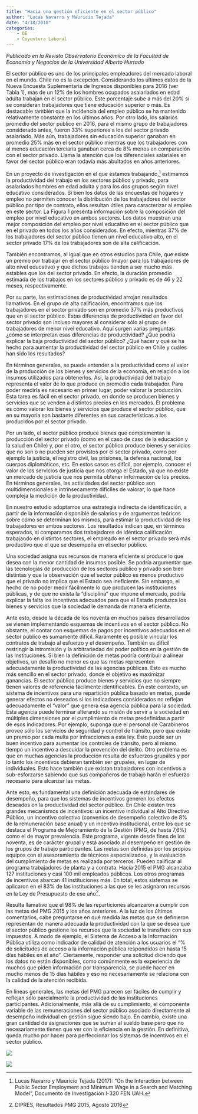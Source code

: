 ```yaml
---
title: "Hacia una gestión eficiente en el sector público"
author: "Lucas Navarro y Mauricio Tejada"
date: "4/18/2018"
categories:
    - OE
    - Coyuntura Laboral
---
```


*Publicado en la Revista Observatorio Económico de la Facultad de Economía y Negocios de la Universidad Alberto Hurtado*

El sector público es uno de los principales empleadores del mercado laboral en el mundo. Chile no es la excepción. Considerando los últimos datos de la Nueva Encuesta Suplementaria de Ingresos disponibles para 2016 (ver Tabla 1), más de un 12% de los hombres ocupados asalariados en edad adulta trabajan en el sector público. Este porcentaje sube a más del 20% si se consideran trabajadores que tiene educación superior o más. Es destacable también que la incidencia del empleo público se ha mantenido relativamente constante en los últimos años. Por otro lado, los salarios promedio del sector público en 2016, para el mismo grupo de trabajadores considerado antes, fueron 33% superiores a los del sector privado asalariado. Más aún, trabajadores sin educación superior ganaban en promedio 25% más en el sector público mientras  que los trabajadores con al menos educación terciaria ganaban cerca de 8% menos en comparación con el sector privado. Llama la atención que los diferenciales salariales en favor del sector público eran todavía más abultados en años anteriores.

En un proyecto de investigación en el que estamos trabajando,[^1] estimamos la productividad del trabajo en los sectores público y privado, para asalariados hombres en edad adulta y para los dos grupos según nivel educativo considerados. Si bien los datos de las encuestas de hogares y empleo no permiten conocer la distribución de los trabajadores del sector público por tipo de contrato, ellos resultan útiles para caracterizar al empleo en este sector. La Figura 1 presenta información sobre la composición del empleo por nivel educativo en ambos sectores. Los datos muestran una mejor composición del empleo por nivel educativo en el sector público que en el privado en todos los años considerados. En efecto, mientras 37% de los trabajadores del sector público tienen un nivel educativo alto, en el sector privado 17% de los trabajadores son de alta calificación.

También encontramos, al igual que en otros estudios para Chile, que existe un premio por trabajar en el sector público (mayor para los trabajadores de alto nivel educativo) y que dichos trabajos tienden a ser mucho más estables que los del sector privado. En efecto, la duración promedio estimada de los trabajos en los sectores público y privado es de 46 y 22 meses, respectivamente.

Por su parte, las estimaciones de productividad arrojan resultados llamativos. En el grupo de alta calificación, encontramos que los trabajadores en el sector privado son en promedio 37% más productivos que en el sector público. Estas diferencias de productividad en favor del sector privado son incluso mayores al considerar sólo al grupo de trabajadores de menor nivel educativo. Aquí surgen varias preguntas: ¿cómo se interpretan esas diferencias de productividad? ¿Qué podría explicar la baja productividad del sector público? ¿Qué hacer y qué se ha hecho para aumentar la productividad del sector público en Chile y cuáles han sido los resultados?

En términos generales, se puede entender a la productividad como el valor de la producción de los bienes y servicios de la economía, en relación a los insumos utilizados para obtenerlos. Así, la productividad del trabajo representa el valor de lo que produce en promedio cada trabajador. Para poder medirla es necesario en primer lugar, poder valorar la producción. Esta tarea es fácil en el sector privado, en donde se producen bienes y servicios que se venden a distintos precios en los mercados. El problema es cómo valorar los bienes y servicios que produce el sector público, que en su mayoría son bastante diferentes en sus características a los producidos por el sector privado.

Por un lado, el sector público produce bienes que complementan la producción del sector privado (como en el caso de caso de la educación y la salud en Chile) y, por el otro, el sector público produce bienes y servicios que no son o no pueden ser provistos por el sector privado, como por ejemplo la justicia, el registro civil, las prisiones, la defensa nacional, los cuerpos diplomáticos, etc. En estos casos es difícil, por ejemplo, conocer el valor de los servicios de justicia que nos otorga el Estado, ya que no existe un mercado de justicia que nos permita obtener información de los precios. En términos generales, las actividades del sector público son multidimensionales e intrínsecamente difíciles de valorar, lo que hace compleja la medición de la productividad..

En nuestro estudio adoptamos una estrategia indirecta de identificación, a partir de la información disponible de salarios y de argumentos teóricos sobre cómo se determinan los mismos, para estimar la productividad de los trabajadores en ambos sectores. Los resultados indican que, en términos esperados, si comparamos dos trabajadores de idéntica calificación trabajando en distintos sectores, el empleado en el sector privado será más productivo que el que se desempeña en el sector público.

Una sociedad asigna sus recursos de manera eficiente si produce lo que desea con la menor cantidad de insumos posible. Se podría argumentar que las tecnologías de producción de los sectores público y privado son bien distintas y que la observación que el sector público es menos productivo que el privado no implica que el Estado sea ineficiente. Sin embargo, el hecho de no poder medir fácilmente lo que producen las instituciones públicas, y de que no exista la “disciplina” que impone el mercado, podría explicar la falta los incentivos adecuados para que el Estado produzca los bienes y servicios que la sociedad le demanda de manera eficiente.

Ante esto, desde la década de los noventa en muchos países desarrollados se vienen implementando esquemas de incentivos en el sector público. No obstante, el contar con esquemas de pagos por incentivos adecuados en el sector público es sumamente difícil. Raramente es posible vincular los contratos de trabajo al esfuerzo y el desempeño. También es difícil restringir la intromisión y la arbitrariedad del poder político en la gestión de las instituciones. Si bien la definición de metas podría contribuir a alinear objetivos, un desafío no menor es que las metas representen adecuadamente la productividad de las agencias públicas. Esto es mucho más sencillo en el sector privado, donde el objetivo es maximizar ganancias. El sector público produce bienes y servicios que no siempre tienen valores de referencia fácilmente identificables. En este contexto, un sistema de incentivos para una repartición pública basado en metas, puede generar efectos no deseados si los indicadores considerados no reflejan adecuadamente el “valor” que genera esa agencia pública para la sociedad.  Esta agencia puede terminar alterando su misión de servir a la sociedad en múltiples dimensiones por el cumplimiento de metas predefinidas a partir de esos indicadores. Por ejemplo, suponga que el personal de Carabineros provee sólo los servicios de seguridad y control de tránsito, pero que existe un premio por cada multa por infracciones a esta ley. Esto puede ser un buen incentivo para aumentar los controles de tránsito, pero al mismo tiempo un incentivo a descuidar la prevención del delito. Otro problema es que en muchas agencias la producción resulta de esfuerzos grupales y por lo tanto los incentivos debieran también ser grupales, en lugar de individuales. Esto hace también que existan trabajadores con incentivos a sub-esforzarse sabiendo que sus compañeros de trabajo harán el esfuerzo necesario para alcanzar las metas.

Ante esto, es fundamental una definición adecuada de estándares de desempeño, para que los sistemas de incentivos generen los efectos deseados en la productividad del sector público. En Chile existen tres grandes mecanismos de incentivos: un incentivo individual al Alto Directivo Público, un incentivo colectivo (convenios de desempeño colectivo de 8% de la remuneración base anual) y un incentivo institucional, entre los que se destaca el Programa de Mejoramiento de la Gestión (PMG, de hasta 7,6%) como el de mayor prevalencia. Este programa, vigente desde fines de los noventa, es de carácter grupal y está asociado al desempeño en gestión de los grupos de trabajo participantes. Las metas son definidas por los propios equipos con el asesoramiento de técnicos especializados, y la evaluación del cumplimiento de metas es realizada por terceros. Pueden calificar al programa trabajadores de planta y a contrata. Hacia 2015 el PMG alcanzaba 127 instituciones y casi 100 mil empleados públicos. Los otros programas de incentivos abarcan 41 instituciones más. En total, estos sistemas se aplicaron en el 83% de las instituciones a las que se les asignaron recursos en la Ley de Presupuesto de ese año[^2].

Resulta llamativo que el 98% de las reparticiones alcanzaron a cumplir con las metas del PMG 2015 y los años anteriores. A la luz de los últimos comentarios, cabe preguntarse en qué medida las metas que se definieron representan de manera adecuada la productividad con la que se desea que el sector público gestione los recursos que la sociedad le transfiere con sus impuestos. A modo de ejemplo, el Sistema de Acceso a la Información Pública utiliza como indicador de calidad de atención a los usuarios el “% de solicitudes de acceso a la información pública respondidos en hasta 15 días hábiles en el año”. Ciertamente, responder una solicitud diciendo que los datos no están disponibles, como comúnmente es la experiencia de muchos que piden información por transparencia, se puede hacer en mucho menos de 15 días hábiles y eso no necesariamente se relaciona con la calidad de la atención recibida.

En líneas generales, las metas del PMG parecen ser fáciles de cumplir y reflejan sólo parcialmente la productividad de las instituciones participantes. Adicionalmente, más allá de su cumplimiento, el componente variable de las remuneraciones del sector público asociado directamente al desempeño individual en gestión sigue siendo bajo. En cambio, existe una gran cantidad de asignaciones que se suman al sueldo base pero que no necesariamente tienen que ver con la eficiencia en la gestión. En definitiva, queda mucho por hacer para perfeccionar los sistemas de incentivos en el sector público.

[^1]: Lucas Navarro y Mauricio Tejada (2017): “On the Interaction between Public Sector Employment and Minimum Wage in a Search and Matching Model”, Documento de Investigación I-320 FEN UAH.

[^2]: DIPRES, Resultados PMG 2015, Agosto 2016

![](/images_posts/empleo_sector_publico_fig1.png)

![](/images_posts/empleo_sector_publico_fig2.png)
